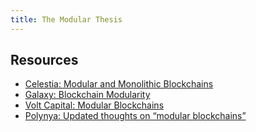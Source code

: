 ```yaml
---
title: The Modular Thesis
---
```


## Resources

- [Celestia: Modular and Monolithic Blockchains](https://celestia.org/learn/basics-of-modular-blockchains/modular-and-monolithic-blockchains/)
- [Galaxy: Blockchain Modularity](https://www.galaxy.com/insights/research/making-sense-of-blockchain-modularity/)
- [Volt Capital: Modular Blockchains](https://volt.capital/blog/modular-blockchains)
- [Polynya: Updated thoughts on "modular blockchains"](https://polynya.medium.com/updated-thoughts-on-modular-blockchains-ce1b159fa1b3)